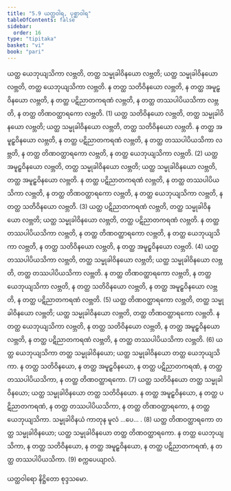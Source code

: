 ```yaml
---
title: "5.9 ယတ္ထဝါရ, ပုစ္ဆာဝါရ"
tableOfContents: false
sidebar:
  order: 16
type: "tipitaka"
basket: "vi"
book: "pari"
---
```



<DynamicBreadcrumb />

<Division number="304" book="pari">

<Paragraph number="1311" book="pari">
ယတ္ထ ယေဘုယျသိကာ လဗ္ဘတိ, တတ္ထ သမ္မုခါဝိနယော လဗ္ဘတိ; ယတ္ထ သမ္မုခါဝိနယော လဗ္ဘတိ, တတ္ထ ယေဘုယျသိကာ လဗ္ဘတိ. န တတ္ထ သတိဝိနယော လဗ္ဘတိ, န တတ္ထ အမူဠှဝိနယော လဗ္ဘတိ, န တတ္ထ ပဋိညာတကရဏံ လဗ္ဘတိ, န တတ္ထ တဿပါပိယသိကာ လဗ္ဘတိ, န တတ္ထ တိဏဝတ္ထာရကော လဗ္ဘတိ. (1)
</Paragraph>

<Paragraph number="1312" book="pari">
ယတ္ထ သတိဝိနယော လဗ္ဘတိ, တတ္ထ သမ္မုခါဝိနယော လဗ္ဘတိ; ယတ္ထ သမ္မုခါဝိနယော လဗ္ဘတိ, တတ္ထ သတိဝိနယော လဗ္ဘတိ. န တတ္ထ အမူဠှဝိနယော လဗ္ဘတိ, န တတ္ထ ပဋိညာတကရဏံ လဗ္ဘတိ, န တတ္ထ တဿပါပိယသိကာ လဗ္ဘတိ, န တတ္ထ တိဏဝတ္ထာရကော လဗ္ဘတိ, န တတ္ထ ယေဘုယျသိကာ လဗ္ဘတိ. (2)
</Paragraph>

<Paragraph number="1313" book="pari">
ယတ္ထ အမူဠှဝိနယော လဗ္ဘတိ, တတ္ထ သမ္မုခါဝိနယော လဗ္ဘတိ; ယတ္ထ သမ္မုခါဝိနယော လဗ္ဘတိ, တတ္ထ အမူဠှဝိနယော လဗ္ဘတိ. န တတ္ထ ပဋိညာတကရဏံ လဗ္ဘတိ, န တတ္ထ တဿပါပိယသိကာ လဗ္ဘတိ, န တတ္ထ တိဏဝတ္ထာရကော လဗ္ဘတိ, န တတ္ထ ယေဘုယျသိကာ လဗ္ဘတိ, န တတ္ထ သတိဝိနယော လဗ္ဘတိ. (3)
</Paragraph>

<Paragraph number="1314" book="pari">
ယတ္ထ ပဋိညာတကရဏံ လဗ္ဘတိ, တတ္ထ သမ္မုခါဝိနယော လဗ္ဘတိ; ယတ္ထ သမ္မုခါဝိနယော လဗ္ဘတိ, တတ္ထ ပဋိညာတကရဏံ လဗ္ဘတိ. န တတ္ထ တဿပါပိယသိကာ လဗ္ဘတိ, န တတ္ထ တိဏဝတ္ထာရကော လဗ္ဘတိ, န တတ္ထ ယေဘုယျသိကာ လဗ္ဘတိ, န တတ္ထ သတိဝိနယော လဗ္ဘတိ, န တတ္ထ အမူဠှဝိနယော လဗ္ဘတိ. (4)
</Paragraph>

<Paragraph number="1315" book="pari">
ယတ္ထ တဿပါပိယသိကာ လဗ္ဘတိ, တတ္ထ သမ္မုခါဝိနယော လဗ္ဘတိ; ယတ္ထ သမ္မုခါဝိနယော လဗ္ဘတိ, တတ္ထ တဿပါပိယသိကာ လဗ္ဘတိ. န တတ္ထ တိဏဝတ္ထာရကော လဗ္ဘတိ, န တတ္ထ ယေဘုယျသိကာ လဗ္ဘတိ, န တတ္ထ သတိဝိနယော လဗ္ဘတိ, န တတ္ထ အမူဠှဝိနယော လဗ္ဘတိ, န တတ္ထ ပဋိညာတကရဏံ လဗ္ဘတိ. (5)
</Paragraph>

<Paragraph number="1316" book="pari">
ယတ္ထ တိဏဝတ္ထာရကော လဗ္ဘတိ, တတ္ထ သမ္မုခါဝိနယော လဗ္ဘတိ; ယတ္ထ သမ္မုခါဝိနယော လဗ္ဘတိ, တတ္ထ တိဏဝတ္ထာရကော လဗ္ဘတိ. န တတ္ထ ယေဘုယျသိကာ လဗ္ဘတိ, န တတ္ထ သတိဝိနယော လဗ္ဘတိ, န တတ္ထ အမူဠှဝိနယော လဗ္ဘတိ, န တတ္ထ ပဋိညာတကရဏံ လဗ္ဘတိ, န တတ္ထ တဿပါပိယသိကာ လဗ္ဘတိ. (6)
</Paragraph>

<Paragraph number="1317" book="pari">
ယတ္ထ ယေဘုယျသိကာ တတ္ထ သမ္မုခါဝိနယော; ယတ္ထ သမ္မုခါဝိနယော တတ္ထ ယေဘုယျသိကာ. န တတ္ထ သတိဝိနယော, န တတ္ထ အမူဠှဝိနယော, န တတ္ထ ပဋိညာတကရဏံ, န တတ္ထ တဿပါပိယသိကာ, န တတ္ထ တိဏဝတ္ထာရကော. (7)
</Paragraph>

<Paragraph number="1318" book="pari">
ယတ္ထ သတိဝိနယော တတ္ထ သမ္မုခါဝိနယော; ယတ္ထ သမ္မုခါဝိနယော တတ္ထ သတိဝိနယော. န တတ္ထ အမူဠှဝိနယော, န တတ္ထ ပဋိညာတကရဏံ, န တတ္ထ တဿပါပိယသိကာ, န တတ္ထ တိဏဝတ္ထာရကော, န တတ္ထ ယေဘုယျသိကာ. သမ္မုခါဝိနယံ ကာတုန မူလံ …ပေ… . (8)
</Paragraph>

<Paragraph number="1319" book="pari">
ယတ္ထ တိဏဝတ္ထာရကော တတ္ထ သမ္မုခါဝိနယော; ယတ္ထ သမ္မုခါဝိနယော တတ္ထ တိဏဝတ္ထာရကော. န တတ္ထ ယေဘုယျသိကာ, န တတ္ထ သတိဝိနယော, န တတ္ထ အမူဠှဝိနယော, န တတ္ထ ပဋိညာတကရဏံ, န တတ္ထ တဿပါပိယသိကာ. (9)

</Paragraph>
</Division>

<Paragraph number="1320" type="center" book="pari">
စက္ကပေယျာလံ.

  
ယတ္ထဝါရော နိဋ္ဌိတော စုဒ္ဒသမော.
</Paragraph>